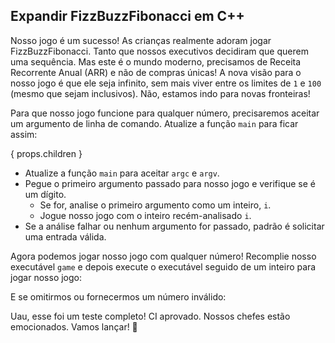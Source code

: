 
## Expandir FizzBuzzFibonacci em C++

Nosso jogo é um sucesso! As crianças realmente adoram jogar FizzBuzzFibonacci.
Tanto que nossos executivos decidiram que querem uma sequência.
Mas este é o mundo moderno, precisamos de Receita Recorrente Anual (ARR) e não de compras únicas!
A nova visão para o nosso jogo é que ele seja infinito, sem mais viver entre os limites de `1` e `100` (mesmo que sejam inclusivos).
Não, estamos indo para novas fronteiras!

<FizzBuzzFibonacciOpenRules />

Para que nosso jogo funcione para qualquer número, precisaremos aceitar um argumento de linha de comando.
Atualize a função `main` para ficar assim:

{ props.children }

- Atualize a função `main` para aceitar `argc` e `argv`.
- Pegue o primeiro argumento passado para nosso jogo e verifique se é um dígito.
  - Se for, analise o primeiro argumento como um inteiro, `i`.
  - Jogue nosso jogo com o inteiro recém-analisado `i`.
- Se a análise falhar ou nenhum argumento for passado, padrão é solicitar uma entrada válida.

Agora podemos jogar nosso jogo com qualquer número!
Recomplie nosso executável `game` e depois
execute o executável seguido de um inteiro para jogar nosso jogo:

<FizzBuzzFibonacciOpenOutput />

E se omitirmos ou fornecermos um número inválido:

<FizzBuzzFibonacciOpenOutputDefault />

Uau, esse foi um teste completo! CI aprovado. Nossos chefes estão emocionados.
Vamos lançar! 🚀